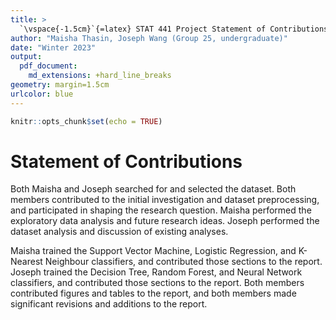 ```yaml
---
title: > 
  `\vspace{-1.5cm}`{=latex} STAT 441 Project Statement of Contributions
author: "Maisha Thasin, Joseph Wang (Group 25, undergraduate)"
date: "Winter 2023"
output: 
  pdf_document:
    md_extensions: +hard_line_breaks
geometry: margin=1.5cm
urlcolor: blue
---
```


```r
knitr::opts_chunk$set(echo = TRUE)
```

# Statement of Contributions
Both Maisha and Joseph searched for and selected the dataset. Both members contributed to the initial investigation and dataset preprocessing, and participated in shaping the research question. Maisha performed the exploratory data analysis and future research ideas. Joseph performed the dataset analysis and discussion of existing analyses.

Maisha trained the Support Vector Machine, Logistic Regression, and K-Nearest Neighbour classifiers, and contributed those sections to the report. Joseph trained the Decision Tree, Random Forest, and Neural Network classifiers, and contributed those sections to the report. Both members contributed figures and tables to the report, and both members made significant revisions and additions to the report.